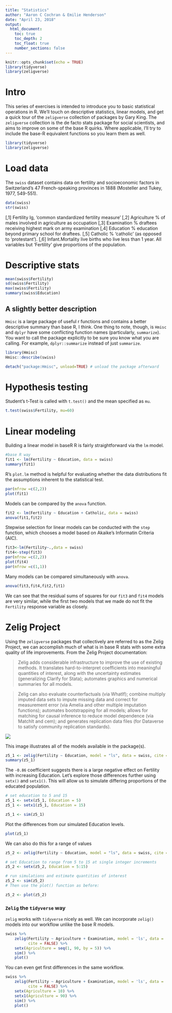 ```yaml
---
title: "Statistics"
author: "Aaron C Cochran & Emilie Henderson"
date: "April 23, 2018"
output: 
  html_document:
    toc: true
    toc_depth: 2
    toc_float: true
    number_sections: false
---
```


```r
knitr::opts_chunk$set(echo = TRUE)
library(tidyverse)
library(zeligverse)
```

# Intro

This series of exercises is intended to introduce you to basic statistical operations in R. We'll touch on descriptive statistics, linear models, and get a quick tour of the `zeligverse` collection of packages by Gary King. The `zeligverse` collection is the de facto stats package for social scientists, and aims to improve on some of the base R quirks. Where applicable, I'll try to include the base-R equivalent functions so you learn them as well.  

```r
library(tidyverse)
library(zeligverse)
```

# Load data

The `swiss` dataset contains data on fertility and socioeconomic factors in Switzerland’s 47 French-speaking provinces in 1888 (Mosteller and Tukey, 1977, 549-551).  

```r
data(swiss)
str(swiss)
```

[,1]	 Fertility	Ig, ‘common standardized fertility measure’
[,2]	 Agriculture	 % of males involved in agriculture as occupation
[,3]	 Examination	 % draftees receiving highest mark on army examination
[,4]	 Education	 % education beyond primary school for draftees.
[,5]	 Catholic	 % ‘catholic’ (as opposed to ‘protestant’).
[,6]	 Infant.Mortality	 live births who live less than 1 year.
All variables but ‘Fertility’ give proportions of the population.


# Descriptive stats

```r
mean(swiss$Fertility)
sd(swiss$Fertility)
max(swiss$Fertility)
summary(swiss$Education)

```

## A slightly better description

`Hmisc` is a large package of useful r functions and contains a better descriptive summary than base R, I think. One thing to note, though, is `Hmisc` and `dplyr` have some conflicting function names (particularly, `summarize`). You want to call the package explicitly to be sure you know what you are calling. For example, `dplyr::summarize` instead of just `summarize`. 

```r
library(Hmisc)
Hmisc::describe(swiss)

detach("package:Hmisc", unload=TRUE) # unload the package afterward
```




# Hypothesis testing

Student's t-Test is called with `t.test()` and the mean specified as `mu`. 

```r
t.test(swiss$Fertility, mu=60)
```


# Linear modeling
Building a linear model in baseR R is fairly straightforward via the `lm` model. 
```r
#base R way
fit1 <- lm(Fertility ~ Education, data = swiss)
summary(fit1)
```

R's `plot.lm` method is helpful for evaluating whether the data distributions fit the assumptions inherent to the statistical test.

```r
par(mfrow =c(2,2))
plot(fit1)
```

Models can be compared by the `anova` function.

```r
fit2 <- lm(Fertility ~ Education + Catholic, data = swiss)
anova(fit1,fit2)
```

Stepwise selection for linear models can be conducted with the `step` function, which chooses a model based on Akaike's Informatin Criteria (AIC).

```r
fit3<-lm(Fertility~.,data = swiss)
fit4<-step(fit3)
par(mfrow =c(2,2))
plot(fit4)
par(mfrow =c(1,1))
```

Many models can be compared simultaneously with `anova`.
```r
anova(fit3,fit4,fit2,fit1)
```
We can see that the residual sums of squares for our `fit3` and `fit4` models are very similar, while the first two models that we made do not fit the `Fertility` response variable as closely.  


# Zelig Project

Using the `zeligverse` packages that collectively are referred to as the Zelig Project, we can accomplish much of what is in base R stats with some extra quality of life improvements. From the Zelig Project documentation:

>Zelig adds considerable infrastructure to improve the use of existing methods. It translates hard-to-interpret coefficients into meaningful quantities of interest, along with the uncertainty estimates (generalizing Clarify for Stata); automates graphics and numerical summaries for all models.

>Zelig can also evaluate counterfactuals (via WhatIf); combine multiply imputed data sets to impute missing data and correct for measurement error (via Amelia and other multiple imputation functions); automates bootstrapping for all models; allows for matching for causal inference to reduce model dependence (via MatchIt and cem); and generates replication data files (for Dataverse to satisfy community replication standards).

![](img/zelig1.png)

This image illustrates all of the models available in the package(s). 

```r
z5_1 <- zelig(Fertility ~ Education, model = "ls", data = swiss, cite = FALSE) # cite=FALSE will keep the citation reminder suppressed
summary(z5_1)

```

The `-0.86` coefficient suggests there is a large negative effect on Fertility with increasing Education. Let's explore those differences further using `setx()` and `setx1()`. This will allow us to simulate differing proportions of the educated population. 

```r
# set education to 5 and 15
z5_1 <- setx(z5_1, Education = 5) 
z5_1 <- setx1(z5_1, Education = 15)

z5_1 <- sim(z5_1)


```

Plot the differences from our simulated Education levels. 

```r
plot(z5_1)
```

We can also do this for a range of values

```r
z5_2 <- zelig(Fertility ~ Education, model = "ls", data = swiss, cite = FALSE)

# set Education to range from 5 to 15 at single integer increments
z5_2 <- setx(z5_2, Education = 5:15)

# run simulations and estimate quantities of interest
z5_2 <- sim(z5_2)
# Then use the plot() function as before:

z5_2 <- plot(z5_2)
```


### `Zelig` the `tidyverse` way

`zelig` works with `tidyverse` nicely as well. We can incorporate `zelig()` models into our workflow unlike the base R models. 


```r
swiss %>%
    zelig(Fertility ~ Agriculture + Examination, model = 'ls', data = .,
          cite = FALSE) %>%
    setx(Agriculture = seq(1, 90, by = 5)) %>%
    sim() %>%
    plot()
```

You can even get first differences in the same workflow. 


```r
swiss %>% 
    zelig(Fertility ~ Agriculture + Examination, model = 'ls', data = ., 
          cite = FALSE) %>%
    setx(Agriculture = 10) %>%
    setx1(Agriculture = 90) %>%
    sim() %>% 
    plot()
```

